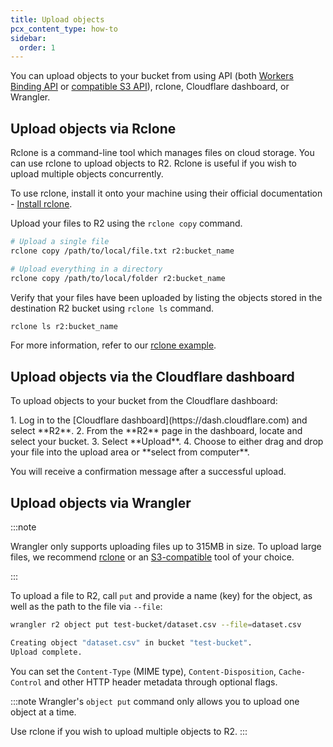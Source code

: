 ```yaml
---
title: Upload objects
pcx_content_type: how-to
sidebar:
  order: 1
---
```



You can upload objects to your bucket from using API (both [Workers Binding API](/r2/api/workers/workers-api-reference/) or [compatible S3 API](/r2/api/s3/api/)), rclone, Cloudflare dashboard, or Wrangler.

## Upload objects via Rclone

Rclone is a command-line tool which manages files on cloud storage. You can use rclone to upload objects to R2. Rclone is useful if you wish to upload multiple objects concurrently.

To use rclone, install it onto your machine using their official documentation - [Install rclone](https://rclone.org/install/).

Upload your files to R2 using the `rclone copy` command.

```sh
# Upload a single file
rclone copy /path/to/local/file.txt r2:bucket_name

# Upload everything in a directory
rclone copy /path/to/local/folder r2:bucket_name
```

Verify that your files have been uploaded by listing the objects stored in the destination R2 bucket using `rclone ls` command.

```sh
rclone ls r2:bucket_name
```

For more information, refer to our [rclone example](/r2/examples/rclone/).

## Upload objects via the Cloudflare dashboard

To upload objects to your bucket from the Cloudflare dashboard:

<Steps>
1. Log in to the [Cloudflare dashboard](https://dash.cloudflare.com) and select **R2**.
2. From the **R2** page in the dashboard, locate and select your bucket.
3. Select **Upload**.
4. Choose to either drag and drop your file into the upload area or **select from computer**.
</Steps>

You will receive a confirmation message after a successful upload.

## Upload objects via Wrangler

:::note

Wrangler only supports uploading files up to 315MB in size. To upload large files, we recommend [rclone](/r2/examples/rclone/) or an [S3-compatible](/r2/api/s3/) tool of your choice.

:::

To upload a file to R2, call `put` and provide a name (key) for the object, as well as the path to the file via `--file`:

```sh
wrangler r2 object put test-bucket/dataset.csv --file=dataset.csv
```

```sh output
Creating object "dataset.csv" in bucket "test-bucket".
Upload complete.
```

You can set the `Content-Type` (MIME type), `Content-Disposition`, `Cache-Control` and other HTTP header metadata through optional flags.

:::note
Wrangler's `object put` command only allows you to upload one object at a time.

Use rclone if you wish to upload multiple objects to R2.
:::